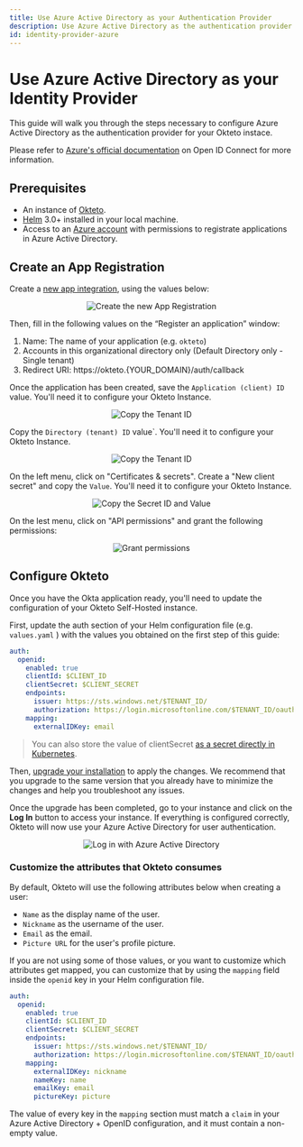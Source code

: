 ```yaml
---
title: Use Azure Active Directory as your Authentication Provider
description: Use Azure Active Directory as the authentication provider of your Okteto Self-hosted instance
id: identity-provider-azure
---
```



# Use Azure Active Directory as your Identity Provider<TiersList tiers="Self-Hosted" />

This guide will walk you through the steps necessary to configure Azure Active Directory as the authentication provider for your Okteto instace.

Please refer to [Azure's official documentation](https://learn.microsoft.com/en-us/power-apps/maker/portals/configure/configure-openid-settings) on Open ID Connect for more information.

## Prerequisites

- An instance of [Okteto](https://okteto.com/docs/self-hosted/).
- [Helm](https://helm.sh/docs/intro/install/) 3.0+ installed in your local machine.
- Access to an [Azure account](https://portal.azure.com) with permissions to registrate applications in Azure Active Directory.

## Create an App Registration

Create a [new app integration](https://portal.azure.com/#view/Microsoft_AAD_RegisteredApps/CreateApplicationBlade/quickStartType~/null/isMSAApp~/false), using the values below:

<p align="center">
  <Image
    src={require("@site/static/img/new-app.png").default}
    alt="Create the new App Registration"
  />
</p>

Then, fill in the following values on the “Register an application” window:

1. Name: The name of your application (e.g. `okteto`)
2. Accounts in this organizational directory only (Default Directory only - Single tenant)
3. Redirect URI: https://okteto.{YOUR_DOMAIN}/auth/callback

Once the application has been created, save the `Application (client) ID` value. You'll need it to configure your Okteto Instance.

<p align="center">
  <Image
    src={require("@site/static/img/client-id.png").default}
    alt="Copy the Tenant ID"
  />
</p>

Copy the `Directory (tenant) ID` value`. You'll need it to configure your Okteto Instance.

<p align="center">
  <Image
    src={require("@site/static/img/tenant-id.png").default}
    alt="Copy the Tenant ID"
  />
</p>

On the left menu, click on "Certificates & secrets". Create a "New client secret" and copy the `Value`. You'll need it to configure your Okteto Instance.

<p align="center">
  <Image
    src={require("@site/static/img/secrets.png").default}
    alt="Copy the Secret ID and Value"
  />
</p>

On the lest menu, click on "API permissions" and grant the following permissions:

<p align="center">
  <Image
    src={require("@site/static/img/permissions.png").default}
    alt="Grant permissions"
  />
</p>

## Configure Okteto

Once you have the Okta application ready, you'll need to update the configuration of your Okteto Self-Hosted instance.

First, update the auth section of your Helm configuration file (e.g. `values.yaml` ) with the values you obtained on the first step of this guide:

```yaml
auth:
  openid:
    enabled: true
    clientId: $CLIENT_ID
    clientSecret: $CLIENT_SECRET
    endpoints:
      issuer: https://sts.windows.net/$TENANT_ID/
      authorization: https://login.microsoftonline.com/$TENANT_ID/oauth2/v2.0/authorize
    mapping:
      externalIDKey: email
```

> You can also store the value of clientSecret [as a secret directly in Kubernetes](self-hosted/install/deployment.mdx#cloud-provider-secret).

Then, [upgrade your installation](self-hosted/install/upgrade.mdx) to apply the changes. We recommend that you upgrade to the same version that you already have to minimize the changes and help you troubleshoot any issues.

Once the upgrade has been completed, go to your instance and click on the **Log In** button to access your instance. If everything is configured correctly, Okteto will now use your Azure Active Directory for user authentication.

<p align="center">
  <Image
    src={require("@site/static/img/with-azure.png").default}
    alt="Log in with Azure Active Directory"
  />
</p>

### Customize the attributes that Okteto consumes

By default, Okteto will use the following attributes below when creating a user:

- `Name` as the display name of the user.
- `Nickname` as the username of the user.
- `Email` as the email.
- `Picture URL` for the user's profile picture.

If you are not using some of those values, or you want to customize which attributes get mapped, you can customize that by using the `mapping` field inside the `openid` key in your Helm configuration file.

```yaml
auth:
  openid:
    enabled: true
    clientId: $CLIENT_ID
    clientSecret: $CLIENT_SECRET
    endpoints:
      issuer: https://sts.windows.net/$TENANT_ID/
      authorization: https://login.microsoftonline.com/$TENANT_ID/oauth2/v2.0/authorize
    mapping:
      externalIDKey: nickname
      nameKey: name
      emailKey: email
      pictureKey: picture
```

The value of every key in the `mapping` section must match a `claim` in your Azure Active Directory + OpenID configuration, and it must contain a non-empty value.

